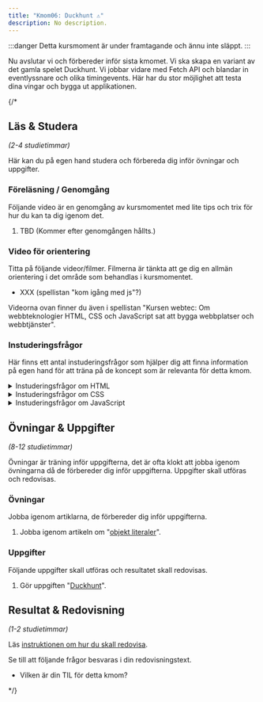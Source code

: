 ```yaml
---
title: "Kmom06: Duckhunt ⚠️" 
description: No description.
---
```


:::danger
Detta kursmoment är under framtagande och ännu inte släppt.
:::

Nu avslutar vi och förbereder inför sista kmomet. Vi ska skapa en variant av det gamla spelet Duckhunt. Vi jobbar vidare med Fetch API och blandar in eventlyssnare och olika timingevents. Här har du stor möjlighet att testa dina vingar och bygga ut applikationen.

{/*





## Läs & Studera

_(2-4 studietimmar)_

Här kan du på egen hand studera och förbereda dig inför övningar och uppgifter.




### Föreläsning / Genomgång

Följande video är en genomgång av kursmomentet med lite tips och trix för hur du kan ta dig igenom det.

1. TBD (Kommer efter genomgången hållts.)



<!-- ### Litteratur

Studera litteratur och resurser enligt följande.

1. XXX -->



### Video för orientering

Titta på följande videor/filmer. Filmerna är tänkta att ge dig en allmän orientering i det område som behandlas i kursmomentet.

* XXX (spellistan "kom igång med js"?)

Videorna ovan finner du även i spellistan "Kursen webtec: Om webbteknologier HTML, CSS och JavaScript sat att bygga webbplatser och webbtjänster".



### Instuderingsfrågor

Här finns ett antal instuderingsfrågor som hjälper dig att finna information på egen hand för att träna på de koncept som är relevanta för detta kmom.

<details>
<summary>Instuderingsfrågor om HTML</summary>

1. Vad står HTML för?

</details>

<details>
<summary>Instuderingsfrågor om CSS</summary>

1. Vad står CSS för?

</details>

<details>
<summary>Instuderingsfrågor om JavaScript</summary>

1. Ge en kort historik över programmeringsspråket JavaScript.

</details>



## Övningar & Uppgifter

_(8-12 studietimmar)_

Övningar är träning inför uppgifterna, det är ofta klokt att jobba igenom övningarna då de förbereder dig inför uppgifterna. Uppgifter skall utföras och redovisas.



### Övningar

Jobba igenom artiklarna, de förbereder dig inför uppgifterna.

1. Jobba igenom artikeln om "[objekt literaler](./laromaterial/ovning/kmom06/objectliteral/)".

<!-- 1. (läromaterial för att komma igång inför lab 6 i js) -->



### Uppgifter

Följande uppgifter skall utföras och resultatet skall redovisas.

<!-- 1. Utför laborationen "Lab 6: XXX". -->

1. Gör uppgiften "[Duckhunt](./laromaterial/uppgift/kmom06-duckhunt)".



## Resultat & Redovisning

_(1-2 studietimmar)_

Läs [instruktionen om hur du skall redovisa]().

Se till att följande frågor besvaras i din redovisningstext.

* Vilken är din TIL för detta kmom?

*/}
